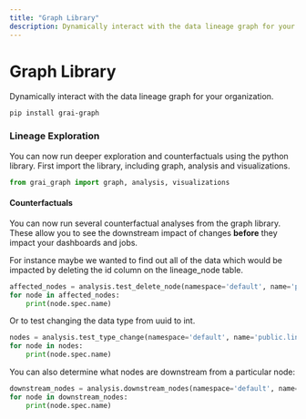 ```yaml
---
title: "Graph Library"
description: Dynamically interact with the data lineage graph for your organization.
---
```


# Graph Library

Dynamically interact with the data lineage graph for your organization.

```shell copy
pip install grai-graph
```

### Lineage Exploration

You can now run deeper exploration and counterfactuals using the python library. First import the library, including graph, analysis and visualizations.

```python copy
from grai_graph import graph, analysis, visualizations
```

#### Counterfactuals

You can now run several counterfactual analyses from the graph library. These allow you to see the downstream impact of changes **before** they impact your dashboards and jobs.

For instance maybe we wanted to find out all of the data which would be impacted by deleting the id column on the lineage_node table.

```python copy
affected_nodes = analysis.test_delete_node(namespace='default', name='public.lineage_node.id')
for node in affected_nodes:
    print(node.spec.name)
```

Or to test changing the data type from uuid to int.

```python copy
nodes = analysis.test_type_change(namespace='default', name='public.lineage_node.id', new_type='int')
for node in nodes:
    print(node.spec.name)
```

You can also determine what nodes are downstream from a particular node:

```python copy
downstream_nodes = analysis.downstream_nodes(namespace='default', name='public.lineage_node.id')
for node in downstream_nodes:
    print(node.spec.name)
```
